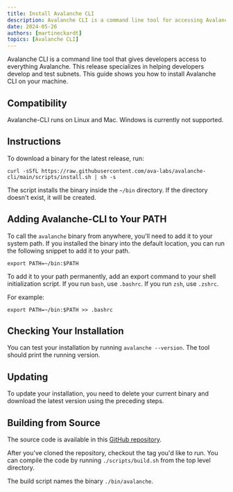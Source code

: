 ```yaml
---
title: Install Avalanche CLI
description: Avalanche CLI is a command line tool for accessing Avalanche, specializing in developing and testing subnets.
date: 2024-05-26
authors: [martineckardt]
topics: [Avalanche CLI]
---
```


Avalanche CLI is a command line tool that gives developers access to everything Avalanche. This release specializes in helping developers develop and test subnets. This guide shows you how to install Avalanche CLI on your machine.

## Compatibility

Avalanche-CLI runs on Linux and Mac. Windows is currently not supported.

## Instructions

To download a binary for the latest release, run:

```shell
curl -sSfL https://raw.githubusercontent.com/ava-labs/avalanche-cli/main/scripts/install.sh | sh -s
```

The script installs the binary inside the `~/bin` directory. If the directory doesn't exist,
it will be created.

## Adding Avalanche-CLI to Your PATH

To call the `avalanche` binary from anywhere, you'll need to add it to your system path. If you installed
the binary into the default location, you can run the following snippet to add it to your path.

```shell
export PATH=~/bin:$PATH
```

To add it to your path permanently, add an export command to your shell initialization script. If
you run `bash`, use `.bashrc`. If you run `zsh`, use `.zshrc`.

For example:

```shell
export PATH=~/bin:$PATH >> .bashrc
```

## Checking Your Installation

You can test your installation by running `avalanche --version`. The tool should print the running version.

## Updating

To update your installation, you need to delete your current binary and download the latest version
using the preceding steps.

## Building from Source

The source code is available in this [GitHub repository](https://github.com/ava-labs/avalanche-cli).

After you've cloned the repository, checkout the tag you'd like to run. You can compile the code by
running `./scripts/build.sh` from the top level directory.

The build script names the binary `./bin/avalanche`.